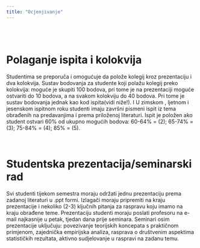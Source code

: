 ```yaml
---
title: "Ocjenjivanje"
---
```


<br>
<br>

# Polaganje ispita i kolokvija

Studentima se preporuča i omogućuje da polože kolegij kroz prezentaciju i dva kolokvija. Sustav bodovanja za studente koji polažu kolegij preko kolokvija: moguće je skupiti 100 bodova, pri tome je na prezentaciji moguće ostvariti do 10 bodova, a na svakom kolokviju do 40 bodova. Pri tome je sustav bodovanja jednak kao kod ispita(vidi niže!). I U zimskom , ljetnom i jesenskom ispitnom roku studenti imaju završni pismeni ispit iz tema obrađenih na predavanjima i prema priloženoj literaturi. Ispit je položen ako student ostvari 60% od ukupno mogućih
bodova: 60-64% = (2); 65-74% = (3); 75-84% = (4); 85% = (5).


<br>

# Studentska prezentacija/seminarski rad

Svi studenti tijekom semestra moraju održati jednu prezentaciju prema zadanoj literaturi u .ppt formi. Izlagači moraju pripremiti na kraju prezentacije i nekoliko (2-3) ključnih pitanja za raspravu koju imamo na kraju obrađene teme. Prezentaciju studenti moraju poslati profesoru na e-mail najkasnije u petak, tjedan dana prije seminara. Seminari osim prezentacije uključuju: povezivanje teorijskih koncepata s praktičnom primjenom, zajednička empirijska analiza, rasprava o društvenim aspektima statističkih rezultata, aktivno sudjelovanje u raspravi na zadanu temu.